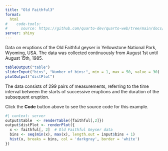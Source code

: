 ```yaml
---
title: "Old Faithful3"
format: 
  html
#    code-tools: 
#      source: https://github.com/quarto-dev/quarto-web/tree/main/docs/interactive/shiny/_examples/old-faithful/sh#iny-old-faithful.qmd
server: shiny
---
```

<!--

2023-10-10	WORKING

USAGE:    quarto serve old-faithful.qmd <CR>   
THEN open browser to <http://127.0.0.1:PORT> Port will display in terminal

REF: 	https://github.com/quarto-dev/quarto-web/blob/main/docs/interactive/shiny/_examples/old-faithful/shiny-old-faithful.qmd

-->

Data on eruptions of the Old Faithful geyser in Yellowstone National Park,
Wyoming, USA. The data was collected continuously from August 1st until
August 15th, 1985.

```r
tableOutput("table")
sliderInput("bins", "Number of bins:", min = 1, max = 50, value = 30)
plotOutput("distPlot")
```

The data consists of 299 pairs of measurements, referring to the time interval
between the starts of successive eruptions and the duration of the subsequent
eruption.

Click the **Code** button above to see the source code for this example.

```r
#| context: server
output$table  <- renderTable({faithful[,2]})
output$distPlot <- renderPlot({
  x <- faithful[, 2]  # Old Faithful Geyser data
  bins <- seq(min(x), max(x), length.out = input$bins + 1)
  hist(x, breaks = bins, col = 'darkgray', border = 'white')
})
```
